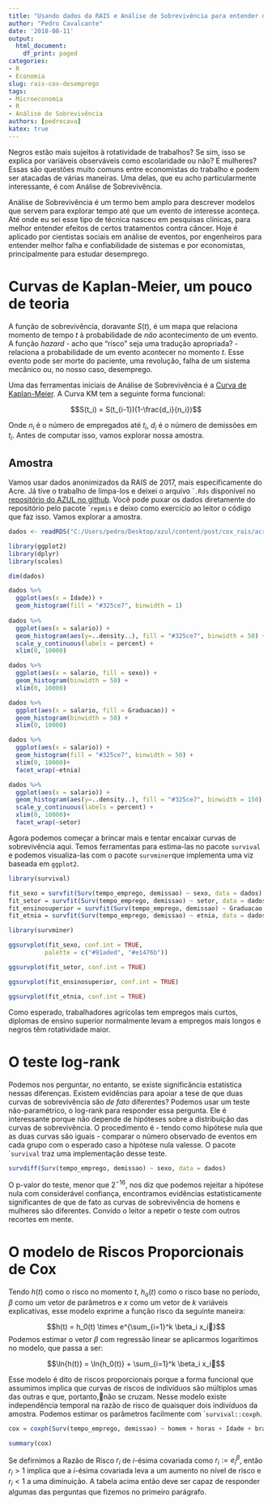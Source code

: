```yaml
---
title: "Usando dados da RAIS e Análise de Sobrevivência para entender desemprego"
author: "Pedro Cavalcante"
date: '2018-08-11'
output:
  html_document:
    df_print: paged
categories:
- R
- Economia
slug: rais-cox-desemprego
tags:
- Microeconomia
- R
- Análise de Sobrevivência
authors: [pedrocava]
katex: true
---
```

Negros estão mais sujeitos à rotatividade de trabalhos? Se sim, isso se explica por variáveis observáveis como escolaridade ou não? E mulheres? Essas são questões muito comuns entre economistas do trabalho e podem ser atacadas de várias maneiras. Uma delas, que eu acho particularmente interessante, é com Análise de Sobrevivência.

Análise de Sobrevivência é um termo bem amplo para descrever modelos que servem para explorar tempo até que um evento de interesse aconteça. Até onde eu sei esse tipo de técnica nasceu em pesquisas clínicas, para melhor entender efeitos de certos tratamentos contra câncer. Hoje é aplicado por cientistas sociais em análise de eventos, por engenheiros para entender melhor falha e confiabilidade de sistemas e por economistas, principalmente para estudar desemprego.

# Curvas de Kaplan-Meier, um pouco de teoria

A função de sobrevivência, doravante $S(t)$, é um mapa que relaciona momento de tempo $t$ à probabilidade de *não* acontecimento de um evento. A função _hazard_ - acho que "risco" seja uma tradução apropriada? - relaciona a probabilidade de um evento acontecer no momento $t$. Esse evento pode ser morte do paciente, uma revolução, falha de um sistema mecânico ou, no nosso caso, desemprego.

Uma das ferramentas iniciais de Análise de Sobrevivência é a [Curva de Kaplan-Meier](https://web.stanford.edu/~lutian/coursepdf/KMpaper.pdf). A Curva KM tem a seguinte forma funcional:

$$S(t_i) = S(t_{i-1})(1-\frac{d_i}{n_i})$$

Onde $n_i$ é o número de empregados até $t_i$, $d_i$ é o número de demissões em $t_i$. Antes de computar isso, vamos explorar nossa amostra.

## Amostra

Vamos usar dados anonimizados da RAIS de 2017, mais especificamente do Acre. Já tive o trabalho de limpa-los e deixei o arquivo ````.Rds``` disponível no [repositório do AZUL no github](https://github.com/danmrc/azul/tree/master/content/post/cox_rais). Você pode puxar os dados diretamente do repositório pelo pacote ```repmis`` e deixo como exercício ao leitor o código que faz isso. Vamos explorar a amostra.

```r
dados <- readRDS("C:/Users/pedro/Desktop/azul/content/post/cox_rais/acre_rais_2017.Rds")
```

```r

library(ggplot2)
library(dplyr)
library(scales)

dim(dados)

dados %>%
  ggplot(aes(x = Idade)) +
  geom_histogram(fill = "#325ce7", binwidth = 1) 
  
dados %>%
  ggplot(aes(x = salario)) +
  geom_histogram(aes(y=..density..), fill = "#325ce7", binwidth = 50) +
  scale_y_continuous(labels = percent) +
  xlim(0, 10000)

dados %>%
  ggplot(aes(x = salario, fill = sexo)) +
  geom_histogram(binwidth = 50) +
  xlim(0, 10000)

dados %>%
  ggplot(aes(x = salario, fill = Graduacao)) +
  geom_histogram(binwidth = 50) +
  xlim(0, 10000)

dados %>%
  ggplot(aes(x = salario)) +
  geom_histogram(fill = "#325ce7", binwidth = 50) +
  xlim(0, 10000)+
  facet_wrap(~etnia)

dados %>%
  ggplot(aes(x = salario)) +
  geom_histogram(aes(y=..density..), fill = "#325ce7", binwidth = 150) +
  scale_y_continuous(labels = percent) +
  xlim(0, 10000)+
  facet_wrap(~setor)

```

Agora podemos começar a brincar mais e tentar encaixar curvas de sobrevivência aqui. Temos ferramentas para estima-las no pacote ```survival``` e podemos visualiza-las com o pacote ```survminer```que implementa uma viz baseada em ```ggplot2```.


```r
library(survival)

fit_sexo = survfit(Surv(tempo_emprego, demissao) ~ sexo, data = dados)
fit_setor = survfit(Surv(tempo_emprego, demissao) ~ setor, data = dados)
fit_ensinosuperior = survfit(Surv(tempo_emprego, demissao) ~ Graduacao, data = dados)
fit_etnia = survfit(Surv(tempo_emprego, demissao) ~ etnia, data = dados)

library(survminer)

ggsurvplot(fit_sexo, conf.int = TRUE,
          palette = c("#91aded", "#e1476b"))

ggsurvplot(fit_setor, conf.int = TRUE)

ggsurvplot(fit_ensinosuperior, conf.int = TRUE)

ggsurvplot(fit_etnia, conf.int = TRUE)

```

Como esperado, trabalhadores agrícolas tem empregos mais curtos, diplomas de ensino superior normalmente levam a empregos mais longos e negros têm rotatividade maior.

# O teste log-rank

Podemos nos perguntar, no entanto, se existe significância estatística nessas diferenças. Existem evidências para apoiar a tese de que duas curvas de sobrevivência são _de fato_ diferentes? Podemos usar um teste não-paramétrico, o log-rank para responder essa pergunta. Ele é interessante porque não depende de hipóteses sobre a distribuição das curvas de sobrevivência. O procedimento é - tendo como hipótese nula que as duas curvas são iguais - comparar o número observado de eventos em cada grupo com o esperado caso a hipótese nula valesse. O pacote ````survival``` traz uma implementação desse teste. 

````r
survdiff(Surv(tempo_emprego, demissao) ~ sexo, data = dados)
````

O p-valor do teste, menor que $2^{-16}$, nos diz que podemos rejeitar a hipótese nula com considerável confiança, encontramos evidências estatisticamente significantes de que de fato as curvas de sobrevivência de homens e mulheres são diferentes. Convido o leitor a repetir o teste com outros recortes em mente.

# O modelo de Riscos Proporcionais de Cox

Tendo $h(t)$ como o risco no momento $t$, $h_o(t)$ como o risco base no período, $\beta$ como um vetor de parâmetros e $x$ como um vetor de $k$ variáveis explicativas, esse modelo exprime a função risco da seguinte maneira:

$$h(t) = h_0(t) \times e^{\sum_{i=1}^k \beta_i x_i}$$
Podemos estimar o vetor $\beta$ com regressão linear se aplicarmos logarítimos no modelo, que passa a ser:

$$\ln{h(t)} = \ln{h_0(t)} + \sum_{i=1}^k \beta_i x_i$$

Esse modelo é dito de riscos proporcionais porque a forma funcional que assumimos implica que curvas de riscos de indivíduos são múltiplos umas das outras e que, portanto,não se cruzam. Nesse modelo existe independência temporal na razão de risco de quaisquer dois indivíduos da amostra. Podemos estimar os parâmetros facilmente com ````survival::coxph```.

````r
cox = coxph(Surv(tempo_emprego, demissao) ~ homem + horas + Idade + branco + negro + industria + agricultura + CNPJ + firma_grande + servicos + salario , data = dados)

summary(cox)

````

Se defirnimos a Razão de Risco $r_i$ de $i$-ésima covariada como $r_i := e^\beta_i$, então $r_i > 1$ implica que a $i$-ésima covariada leva a um aumento no nível de risco e $r_i < 1$ a uma diminuição. A tabela acima então deve ser capaz de responder algumas das perguntas que fizemos no primeiro parágrafo.







